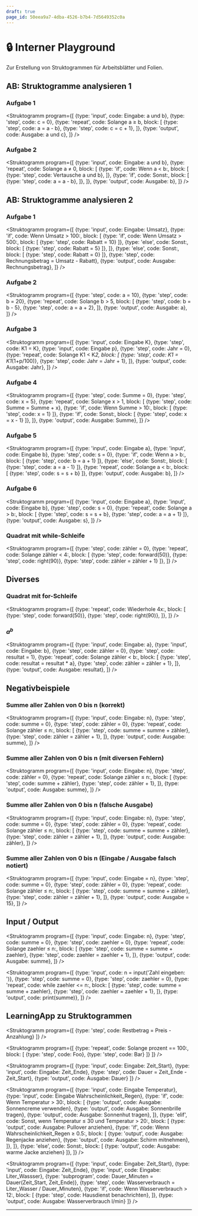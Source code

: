 ```yaml
---
draft: true
page_id: 50eea9a7-4dba-4526-b7b4-7d5649352c0a
---
```



# 🔒 Interner Playground
Zur Erstellung von Struktogrammen für Arbeitsblätter und Folien.

## AB: Struktogramme analysieren 1
### Aufgabe 1
<Struktogramm program={[
  {type: 'input', code: <span>Eingabe: <span className="var">a</span> und <span className="var">b</span></span>},
  {type: 'step', code: <span><span className="var">c</span> = 0</span>},
  {type: 'repeat', code: <span>Solange <span className="var">a</span> ≥ <span className="var">b</span></span>, block: [
      {type: 'step', code: <span><span className="var">a</span> = <span className="var">a</span> - <span className="var">b</span></span>},
      {type: 'step', code: <span><span className="var">c</span> = <span className="var">c</span> + 1</span>},
    ]},
  {type: 'output', code: <span>Ausgabe: <span className="var">a</span> und <span className="var">c</span></span>},
]} />

### Aufgabe 2
<Struktogramm program={[
  {type: 'input', code: <span>Eingabe: <span className="var">a</span> und <span className="var">b</span></span>},
  {type: 'repeat', code: <span>Solange <span className="var">a</span> ≠ 0</span>, block: [
      {type: 'if', code: <span>Wenn <span className="var">a</span> &lt; <span className="var">b</span>:</span>, block: [
          {type: 'step', code: <span>Vertausche <span className="var">a</span> und <span className="var">b</span></span>},
        ]},
      {type: 'if', code: <span>Sonst:</span>, block: [
          {type: 'step', code: <span><span className="var">a</span> = <span className="var">a</span> - <span className="var">b</span></span>},
        ]},
    ]},
  {type: 'output', code: <span>Ausgabe: <span className="var">b</span></span>},
]} />

## AB: Struktogramme analysieren 2
### Aufgabe 1
<Struktogramm program={[
  {type: 'input', code: <span>Eingabe: <span className="var">Umsatz</span></span>},
  {type: 'if', code: <span>Wenn <span className="var">Umsatz</span> &gt; 100:</span>, block: [
      {type: 'if', code: <span>Wenn <span className="var">Umsatz</span> &gt; 500:</span>, block: [
          {type: 'step', code: <span><span className="var">Rabatt</span> = 10</span>}
        ]},
      {type: 'else', code: <span>Sonst:</span>, block: [
          {type: 'step', code: <span><span className="var">Rabatt</span> = 5</span>}
        ]},
    ]},
  {type: 'else', code: <span>Sonst:</span>, block: [
      {type: 'step', code: <span><span className="var">Rabatt</span> = 0</span>}
    ]},
  {type: 'step', code: <span><span className="var">Rechnungsbetrag</span> = <span className="var">Umsatz</span> -  <span className="var">Rabatt</span></span>},
  {type: 'output', code: <span>Ausgabe: <span className="var">Rechnungsbetrag</span></span>},
]} />

### Aufgabe 2
<Struktogramm program={[
  {type: 'step', code: <span><span className="var">a</span> = 10</span>},
  {type: 'step', code: <span><span className="var">b</span> = 20</span>},
  {type: 'repeat', code: <span>Solange <span className="var">b</span> &gt; 5</span>, block: [
      {type: 'step', code: <span><span className="var">b</span> = <span className="var">b</span> - 5</span>},
      {type: 'step', code: <span><span className="var">a</span> = <span className="var">a</span> + 2</span>},
    ]},
  {type: 'output', code: <span>Ausgabe: <span className="var">a</span></span>},
]} />

### Aufgabe 3
<Struktogramm program={[
  {type: 'input', code: <span>Eingabe <span className="var">K</span></span>},
  {type: 'step', code: <span><span className="var">K1</span> = K</span>},
  {type: 'input', code: <span>Eingabe <span className="var">p</span></span>},
  {type: 'step', code: <span><span className="var">Jahr</span> = 0</span>},
  {type: 'repeat', code: <span>Solange <span className="var">K1</span> &lt; <span className="var">K</span>*2</span>, block: [
      {type: 'step', code: <span><span className="var">K1</span> = <span className="var">K1</span>*(1+<span className="var">p</span>/100)</span>},
      {type: 'step', code: <span><span className="var">Jahr</span> = <span className="var">Jahr</span> + 1</span>},
    ]},
  {type: 'output', code: <span>Ausgabe: <span className="var">Jahr</span></span>},
]} />

### Aufgabe 4
<Struktogramm program={[
  {type: 'step', code: <span><span className="var">Summe</span> = 0</span>},
  {type: 'step', code: <span><span className="var">x</span> = 5</span>},
  {type: 'repeat', code: <span>Solange <span className="var">x</span> &gt; 1</span>, block: [
      {type: 'step', code: <span><span className="var">Summe</span> = <span className="var">Summe</span> + <span className="var">x</span></span>},
      {type: 'if', code: <span>Wenn <span className="var">Summe</span> &gt; 10:</span>, block: [
          {type: 'step', code: <span><span className="var">x</span> = 1</span>}
        ]},
      {type: 'if', code: <span>Sonst:</span>, block: [
          {type: 'step', code: <span><span className="var">x</span> = <span className="var">x</span> - 1</span>}
        ]},
    ]},
  {type: 'output', code: <span>Ausgabe: <span className="var">Summe</span></span>},
]} />

### Aufgabe 5
<Struktogramm program={[
  {type: 'input', code: <span>Eingabe <span className="var">a</span></span>},
  {type: 'input', code: <span>Eingabe <span className="var">b</span></span>},
  {type: 'step', code: <span><span className="var">s</span> = 0</span>},
  {type: 'if', code: <span>Wenn <span className="var">a</span> &gt; <span className="var">b</span>:</span>, block: [
      {type: 'step', code: <span><span className="var">b</span> = <span className="var">a</span> + 1</span>}
    ]},
  {type: 'else', code: <span>Sonst:</span>, block: [
      {type: 'step', code: <span><span className="var">a</span> = <span className="var">a</span> - 1</span>}
    ]},
  {type: 'repeat', code: <span>Solange <span className="var">a</span> &lt; <span className="var">b</span>:</span>, block: [
      {type: 'step', code: <span><span className="var">s</span> = <span className="var">s</span> + <span className="var">b</span></span>}
    ]},
  {type: 'output', code: <span>Ausgabe: <span className="var">b</span></span>},
]} />

### Aufgabe 6
<Struktogramm program={[
  {type: 'input', code: <span>Eingabe <span className="var">a</span></span>},
  {type: 'input', code: <span>Eingabe <span className="var">b</span></span>},
  {type: 'step', code: <span><span className="var">s</span> = 0</span>},
  {type: 'repeat', code: <span>Solange <span className="var">a</span> &gt; <span className="var">b</span>:</span>, block: [
      {type: 'step', code: <span><span className="var">s</span> = <span className="var">s</span> + <span className="var">b</span></span>},
      {type: 'step', code: <span><span className="var">a</span> = <span className="var">a</span> + 1</span>}
    ]},
  {type: 'output', code: <span>Ausgabe: <span className="var">s</span></span>},
]} />

### Quadrat mit while-Schleife
<Struktogramm program={[
  {type: 'step', code: <span><span className="var">zähler</span> = 0</span>},
  {type: 'repeat', code: <span>Solange <span className="var">zähler</span> &lt; 4:</span>, block: [
      {type: 'step', code: <span>forward(50)</span>},
      {type: 'step', code: <span>right(90)</span>},
      {type: 'step', code: <span><span className="var">zähler</span> = <span className="var">zähler</span> + 1</span>}
    ]},
]} />

## Diverses
### Quadrat mit for-Schleife
<Struktogramm program={[
  {type: 'repeat', code: <span>Wiederhole 4x:</span>, block: [
      {type: 'step', code: <span>forward(50)</span>},
      {type: 'step', code: <span>right(90)</span>},
    ]},
]} />

### $a^b$
<Struktogramm program={[
  {type: 'input', code: <span>Eingabe: <span className="var">a</span></span>},
  {type: 'input', code: <span>Eingabe: <span className="var">b</span></span>},
  {type: 'step', code: <span><span className="var">zähler</span> = 0</span>},
  {type: 'step', code: <span><span className="var">resultat</span> = 1</span>},
  {type: 'repeat', code: <span>Solange <span className="var">zähler</span> &lt; <span className="var">b</span>:</span>, block: [
      {type: 'step', code: <span><span className="var">resultat</span> = <span className="var">resultat</span> * <span className="var">a</span></span>},
      {type: 'step', code: <span><span className="var">zähler</span> = <span className="var">zähler</span> + 1</span>},
    ]},
  {type: 'output', code: <span>Ausgabe: <span className="var">resultat</span></span>},
]} />

## Negativbeispiele
### Summe aller Zahlen von 0 bis n (korrekt)
<Struktogramm program={[
  {type: 'input', code: <span>Eingabe: <span className="var">n</span></span>},
  {type: 'step', code: <span><span className="var">summe</span> = 0</span>},
  {type: 'step', code: <span><span className="var">zähler</span> = 0</span>},
  {type: 'repeat', code: <span>Solange <span className="var">zähler</span> &le; <span className="var">n</span>:</span>, block: [
      {type: 'step', code: <span><span className="var">summe</span> = <span className="var">summe</span> + <span className="var">zähler</span></span>},
      {type: 'step', code: <span><span className="var">zähler</span> = <span className="var">zähler</span> + 1</span>},
    ]},
  {type: 'output', code: <span>Ausgabe: <span className="var">summe</span></span>},
]} />

### Summe aller Zahlen von 0 bis n (mit diversen Fehlern)
<Struktogramm program={[
  {type: 'input', code: <span>Eingabe: <span className="var">n</span></span>},
  {type: 'step', code: <span><span className="var">zähler</span> = 0</span>},
  {type: 'repeat', code: <span>Solange <span className="var">zähler</span> &le; <span className="var">n</span>:</span>, block: [
      {type: 'step', code: <span><span className="var">summe</span> + <span className="var">zähler</span></span>},
      {type: 'step', code: <span><span className="var">zähler</span> + 1</span>},
    ]},
  {type: 'output', code: <span>Ausgabe: <span className="var">summe</span></span>},
]} />

### Summe aller Zahlen von 0 bis n (falsche Ausgabe)
<Struktogramm program={[
  {type: 'input', code: <span>Eingabe: <span className="var">n</span></span>},
  {type: 'step', code: <span><span className="var">summe</span> = 0</span>},
  {type: 'step', code: <span><span className="var">zähler</span> = 0</span>},
  {type: 'repeat', code: <span>Solange <span className="var">zähler</span> &le; <span className="var">n</span>:</span>, block: [
      {type: 'step', code: <span><span className="var">summe</span> = <span className="var">summe</span> + <span className="var">zähler</span></span>},
      {type: 'step', code: <span><span className="var">zähler</span> = <span className="var">zähler</span> + 1</span>},
    ]},
  {type: 'output', code: <span>Ausgabe: <span className="var">zähler</span></span>},
]} />

### Summe aller Zahlen von 0 bis n (Eingabe / Ausgabe falsch notiert)
<Struktogramm program={[
  {type: 'input', code: <span>Eingabe = <span className="var">n</span></span>},
  {type: 'step', code: <span><span className="var">summe</span> = 0</span>},
  {type: 'step', code: <span><span className="var">zähler</span> = 0</span>},
  {type: 'repeat', code: <span>Solange <span className="var">zähler</span> &le; <span className="var">n</span>:</span>, block: [
      {type: 'step', code: <span><span className="var">summe</span> = <span className="var">summe</span> + <span className="var">zähler</span></span>},
      {type: 'step', code: <span><span className="var">zähler</span> = <span className="var">zähler</span> + 1</span>},
    ]},
  {type: 'output', code: <span>Ausgabe = 15</span>},
]} />

## Input / Output
<Struktogramm program={[
  {type: 'input', code: <span>Eingabe: <span className="var">n</span></span>},
  {type: 'step', code: <span><span className="var">summe</span> = 0</span>},
  {type: 'step', code: <span><span className="var">zaehler</span> = 0</span>},
  {type: 'repeat', code: <span>Solange <span className="var">zaehler</span> &le; <span className="var">n</span>:</span>, block: [
      {type: 'step', code: <span><span className="var">summe</span> = <span className="var">summe</span> + <span className="var">zaehler</span></span>},
      {type: 'step', code: <span><span className="var">zaehler</span> = <span className="var">zaehler</span> + 1</span>},
    ]},
  {type: 'output', code: <span>Ausgabe: <span className="var">summe</span></span>},
]} />

<Struktogramm program={[
  {type: 'input', code: <span><span className="var">n</span> = input('Zahl eingeben: ')</span>},
  {type: 'step', code: <span><span className="var">summe</span> = 0</span>},
  {type: 'step', code: <span><span className="var">zaehler</span> = 0</span>},
  {type: 'repeat', code: <span>while <span className="var">zaehler</span> &lt;= <span className="var">n</span>:</span>, block: [
      {type: 'step', code: <span><span className="var">summe</span> = <span className="var">summe</span> + <span className="var">zaehler</span></span>},
      {type: 'step', code: <span><span className="var">zaehler</span> = <span className="var">zaehler</span> + 1</span>},
    ]},
  {type: 'output', code: <span>print(<span className="var">summe</span>)</span>},
]} />

## LearningApp zu Struktogrammen
<Struktogramm program={[
  {type: 'step', code: <span><span className="var">Restbetrag</span> = <span className='var'>Preis</span> - <span className='var'>Anzahlung</span></span>}
]} />

<Struktogramm program={[
  {type: 'repeat', code: <span>Solange <span className="var">prozent</span> == 100:</span>, block: [
      {type: 'step', code: <span>Foo</span>},
      {type: 'step', code: <span>Bar</span>}
    ]} 
]} />

<Struktogramm program={[
  {type: 'input', code: <span>Eingabe: <span className="var">Zeit_Start</span></span>},
  {type: 'input', code: <span>Eingabe: <span className="var">Zeit_Ende</span></span>},
  {type: 'step', code: <span><span className="var">Dauer</span> = <span className="var">Zeit_Ende</span> - <span className="var">Zeit_Start</span></span>},
  {type: 'output', code: <span>Ausgabe: <span className="var">Dauer</span></span>}
]} />

<Struktogramm program={[
  {type: 'input', code: <span>Eingabe <span className="var">Temperatur</span></span>},
  {type: 'input', code: <span>Eingabe <span className="var">Wahrscheinlichkeit_Regen</span></span>},
  {type: 'if', code: <span>Wenn <span className="var">Temperatur</span> &gt; <span className="var">30</span>:</span>, block: [
      {type: 'output', code: <span>Ausgabe: Sonnencreme verwenden</span>},
      {type: 'output', code: <span>Ausgabe: Sonnenbrille tragen</span>},
      {type: 'output', code: <span>Ausgabe: Sonnenhut tragen</span>},
    ]},
    {type: 'elif', code: <span>Sonst, wenn <span className="var">Temperatur</span> &le; <span className="var">30</span> und <span className="var">Temperatur</span> &gt; <span className="var">20</span>:</span>, block: [
      {type: 'output', code: <span>Ausgabe: Pullover anziehen</span>},
      {type: 'if', code: <span>Wenn <span className="var">Wahrscheinlichkeit_Regen</span> &ge; <span className="var">0.5</span>:</span>, block: [
        {type: 'output', code: <span>Ausgabe: Regenjacke anziehen</span>},
        {type: 'output', code: <span>Ausgabe: Schirm mitnehmen</span>},
    ]},
    ]},
  {type: 'else', code: <span>Sonst:</span>, block: [
      {type: 'output', code: <span>Ausgabe: warme Jacke anziehen</span>}
    ]},
]} />

<Struktogramm program={[
  {type: 'input', code: <span>Eingabe: <span className="var">Zeit_Start</span></span>},
  {type: 'input', code: <span>Eingabe: <span className="var">Zeit_Ende</span></span>},
  {type: 'input', code: <span>Eingabe: <span className="var">Liter_Wassser</span></span>},
  {type: 'subprogram', code: <span><span className="var">Dauer_Minuten</span> = Dauer(<span className="var">Zeit_Start</span>, <span className="var">Zeit_Ende</span>)</span>},
  {type: 'step', code: <span><span className="var">Wasserverbrauch</span> = <span className="var">Liter_Wasser</span> / <span className="var">Dauer_Minuten</span></span>},
  {type: 'if', code: <span>Wenn <span className="var">Wasserverbrauch</span> &gt; <span className="var">12</span>:</span>, block: [
    {type: 'step', code: <span>Hausdienst benachrichten</span>},
  ]},
  {type: 'output', code: <span>Ausgabe: <span className="var">Wasserverbrauch</span> l/min</span>}
]} />

---
